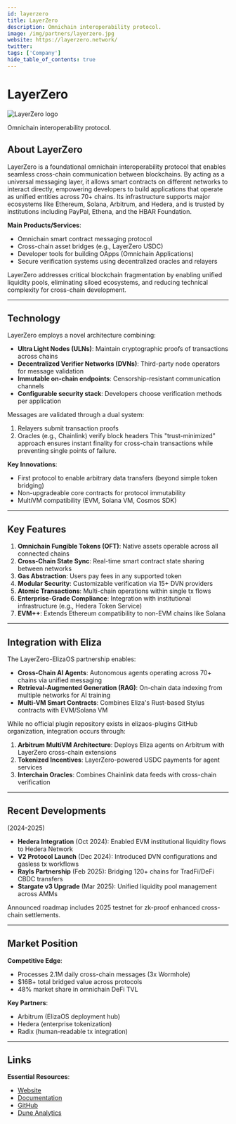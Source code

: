 ```yaml
---
id: layerzero
title: LayerZero
description: Omnichain interoperability protocol.
image: /img/partners/layerzero.jpg
website: https://layerzero.network/
twitter:
tags: ['Company']
hide_table_of_contents: true
---
```


# LayerZero

<div className="partner-logo">
  <img src="/img/partners/layerzero.jpg" alt="LayerZero logo" />
</div>

Omnichain interoperability protocol.

## About LayerZero

LayerZero is a foundational omnichain interoperability protocol that enables seamless cross-chain communication between blockchains. By acting as a universal messaging layer, it allows smart contracts on different networks to interact directly, empowering developers to build applications that operate as unified entities across 70+ chains. Its infrastructure supports major ecosystems like Ethereum, Solana, Arbitrum, and Hedera, and is trusted by institutions including PayPal, Ethena, and the HBAR Foundation.

**Main Products/Services**:

- Omnichain smart contract messaging protocol
- Cross-chain asset bridges (e.g., LayerZero USDC)
- Developer tools for building OApps (Omnichain Applications)
- Secure verification systems using decentralized oracles and relayers

LayerZero addresses critical blockchain fragmentation by enabling unified liquidity pools, eliminating siloed ecosystems, and reducing technical complexity for cross-chain development.

---

## Technology

LayerZero employs a novel architecture combining:

- **Ultra Light Nodes (ULNs)**: Maintain cryptographic proofs of transactions across chains
- **Decentralized Verifier Networks (DVNs)**: Third-party node operators for message validation
- **Immutable on-chain endpoints**: Censorship-resistant communication channels
- **Configurable security stack**: Developers choose verification methods per application

Messages are validated through a dual system:

1. Relayers submit transaction proofs
2. Oracles (e.g., Chainlink) verify block headers
   This "trust-minimized" approach ensures instant finality for cross-chain transactions while preventing single points of failure.

**Key Innovations**:

- First protocol to enable arbitrary data transfers (beyond simple token bridging)
- Non-upgradeable core contracts for protocol immutability
- MultiVM compatibility (EVM, Solana VM, Cosmos SDK)

---

## Key Features

1. **Omnichain Fungible Tokens (OFT)**: Native assets operable across all connected chains
2. **Cross-Chain State Sync**: Real-time smart contract state sharing between networks
3. **Gas Abstraction**: Users pay fees in any supported token
4. **Modular Security**: Customizable verification via 15+ DVN providers
5. **Atomic Transactions**: Multi-chain operations within single tx flows
6. **Enterprise-Grade Compliance**: Integration with institutional infrastructure (e.g., Hedera Token Service)
7. **EVM++**: Extends Ethereum compatibility to non-EVM chains like Solana

---

## Integration with Eliza

The LayerZero-ElizaOS partnership enables:

- **Cross-Chain AI Agents**: Autonomous agents operating across 70+ chains via unified messaging
- **Retrieval-Augmented Generation (RAG)**: On-chain data indexing from multiple networks for AI training
- **Multi-VM Smart Contracts**: Combines Eliza's Rust-based Stylus contracts with EVM/Solana VM

While no official plugin repository exists in elizaos-plugins GitHub organization, integration occurs through:

1. **Arbitrum MultiVM Architecture**: Deploys Eliza agents on Arbitrum with LayerZero cross-chain extensions
2. **Tokenized Incentives**: LayerZero-powered USDC payments for agent services
3. **Interchain Oracles**: Combines Chainlink data feeds with cross-chain verification

---

## Recent Developments

(2024-2025)

- **Hedera Integration** (Oct 2024): Enabled EVM institutional liquidity flows to Hedera Network
- **V2 Protocol Launch** (Dec 2024): Introduced DVN configurations and gasless tx workflows
- **Rayls Partnership** (Feb 2025): Bridging 120+ chains for TradFi/DeFi CBDC transfers
- **Stargate v3 Upgrade** (Mar 2025): Unified liquidity pool management across AMMs

Announced roadmap includes 2025 testnet for zk-proof enhanced cross-chain settlements.

---

## Market Position

**Competitive Edge**:

- Processes 2.1M daily cross-chain messages (3x Wormhole)
- $16B+ total bridged value across protocols
- 48% market share in omnichain DeFi TVL

**Key Partners**:

- Arbitrum (ElizaOS deployment hub)
- Hedera (enterprise tokenization)
- Radix (human-readable tx integration)

---

## Links

**Essential Resources**:

- [Website](https://layerzero.network)
- [Documentation](https://docs.layerzero.network/v2)
- [GitHub](https://github.com/LayerZero-Labs)
- [Dune Analytics](https://dune.com/springzhang/layerzero-overview-comprehensive-all-in-one)
